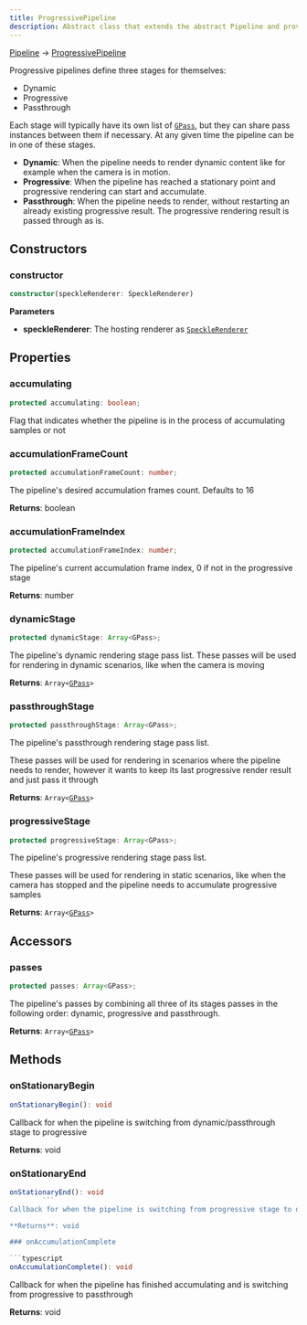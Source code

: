 ```yaml
---
title: ProgressivePipeline
description: Abstract class that extends the abstract Pipeline and provides builtin functionality for progressive rendering.
---
```


[Pipeline](/dev/viewer/rendering-pipeline-api/pipeline-api) -> [ProgressivePipeline](/dev/viewer/rendering-pipeline-api/progressive-pipeline-api)

Progressive pipelines define three stages for themselves:

- Dynamic
- Progressive
- Passthrough

Each stage will typically have its own list of [`GPass`](/dev/viewer/rendering-pipeline-api/g-pass-api), 
but they can share pass instances between them if necessary. At any given time the pipeline can be in one of these stages.

- **Dynamic**: When the pipeline needs to render dynamic content like for example 
  when the camera is in motion.
- **Progressive**: When the pipeline has reached a stationary point and progressive 
  rendering can start and accumulate.
- **Passthrough**: When the pipeline needs to render, without restarting an already 
  existing progressive result. The progressive rendering result is passed through as is.

## Constructors

### constructor

```typescript
constructor(speckleRenderer: SpeckleRenderer)
```

**Parameters**

- **speckleRenderer**: The hosting renderer as [`SpeckleRenderer`](/dev/viewer/speckle-renderer-api)

## Properties

### accumulating

```typescript
protected accumulating: boolean;
```

Flag that indicates whether the pipeline is in the process of accumulating samples or not

### accumulationFrameCount

```typescript
protected accumulationFrameCount: number;
```

The pipeline's desired accumulation frames count. Defaults to 16

**Returns**: boolean

### accumulationFrameIndex

```typescript
protected accumulationFrameIndex: number;
```

The pipeline's current accumulation frame index, 0 if not in the progressive stage

**Returns**: number

### dynamicStage

```typescript
protected dynamicStage: Array<GPass>;
```

The pipeline's dynamic rendering stage pass list. These passes will be used for rendering in dynamic scenarios, like when the camera is moving

**Returns**: `Array<`[`GPass`](/dev/viewer/rendering-pipeline-api/g-pass-api)`>`

### passthroughStage

```typescript
protected passthroughStage: Array<GPass>;
```

The pipeline's passthrough rendering stage pass list. 

<Tip>
These passes will be used for rendering in scenarios where the pipeline needs to render, however it wants to keep its last progressive render result and just pass it through
</Tip>

**Returns**: `Array<`[`GPass`](/dev/viewer/rendering-pipeline-api/g-pass-api)`>`

### progressiveStage

```typescript
protected progressiveStage: Array<GPass>;
```

The pipeline's progressive rendering stage pass list. 

<Tip>
These passes will be used for rendering in static scenarios, like when the camera has stopped and the pipeline needs to accumulate progressive samples
</Tip>

**Returns**: `Array<`[`GPass`](/dev/viewer/rendering-pipeline-api/g-pass-api)`>`

## Accessors

### passes

```typescript
protected passes: Array<GPass>;
```

The pipeline's passes by combining all three of its stages passes in the following order: dynamic, progressive and passthrough.

**Returns**: `Array<`[`GPass`](/dev/viewer/rendering-pipeline-api/g-pass-api)`>`

## Methods

### onStationaryBegin

```typescript
onStationaryBegin(): void
```

Callback for when the pipeline is switching from dynamic/passthrough stage to progressive

**Returns**: void

### onStationaryEnd

```typescript
onStationaryEnd(): void
        ```
Callback for when the pipeline is switching from progressive stage to dynamic

**Returns**: void

### onAccumulationComplete

```typescript
onAccumulationComplete(): void
```

Callback for when the pipeline has finished accumulating and is switching from progressive to passthrough

**Returns**: void